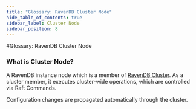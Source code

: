 ```yaml
---
title: "Glossary: RavenDB Cluster Node"
hide_table_of_contents: true
sidebar_label: Cluster Node
sidebar_position: 8
---
```



#Glossary: RavenDB Cluster Node

### What is Cluster Node?

A RavenDB instance node which is a member of [RavenDB Cluster](./ravendb-cluster). As a cluster member, 
it executes cluster-wide operations, which are controlled via Raft Commands.

Configuration changes are propagated automatically through the cluster.
